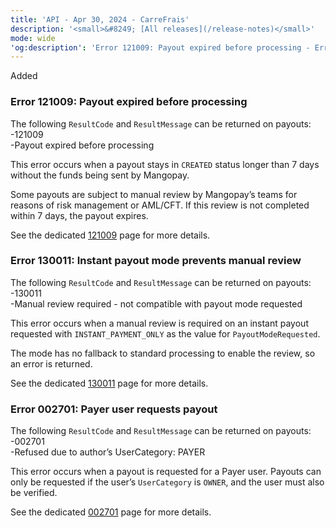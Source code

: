 ```yaml
---  
title: 'API - Apr 30, 2024 - CarreFrais'  
description: '<small>&#8249; [All releases](/release-notes)</small>'  
mode: wide  
'og:description': 'Error 121009: Payout expired before processing - Error 130011: Instant payout mode prevents manual review - Error 002701: Payer user requests payout'  
---  
```

  
<div class="pill pill-green rn-pill">Added</div> 
  
### Error 121009: Payout expired before processing  

The following `ResultCode` and `ResultMessage` can be returned on payouts:  
-121009  
-Payout expired before processing  

This error occurs when a payout stays in `CREATED` status longer than 7 days without the funds being sent by Mangopay.  

Some payouts are subject to manual review by Mangopay’s teams for reasons of risk management or AML/CFT. If this review is not completed within 7 days, the payout expires.  

See the dedicated [121009](/errors/code/121009) page for more details. 
  
### Error 130011: Instant payout mode prevents manual review  

The following `ResultCode` and `ResultMessage` can be returned on payouts:  
-130011   
-Manual review required - not compatible with payout mode requested  

This error occurs when a manual review is required on an instant payout requested with `INSTANT_PAYMENT_ONLY` as the value for `PayoutModeRequested`.  

The mode has no fallback to standard processing to enable the review, so an error is returned.  

See the dedicated [130011](/errors/code/130011) page for more details. 
  
### Error 002701: Payer user requests payout  

The following `ResultCode` and `ResultMessage` can be returned on payouts:  
-002701   
-Refused due to author’s UserCategory: PAYER  

This error occurs when a payout is requested for a Payer user. Payouts can only be requested if the user’s `UserCategory` is `OWNER`, and the user must also be verified.  

See the dedicated [002701](/errors/code/002701) page for more details.